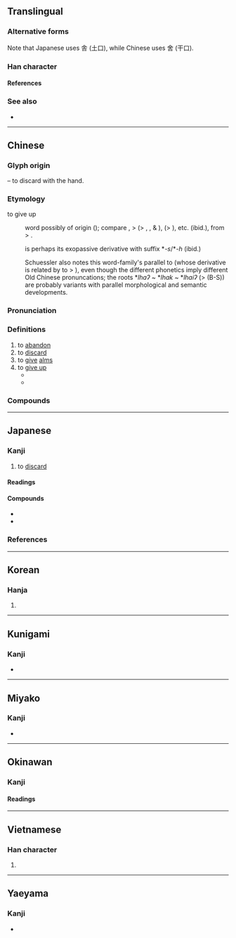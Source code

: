{{also|舍}}
{{character info}}
{{character info|0x2F8BB}}
==Translingual==
{{ja-forms|捨|[[舍]]|捨}}

===Alternative forms===
Note that Japanese uses 舎 (土口), while Chinese uses 舍 (干口).

===Han character===
{{Han char|rn=64|rad=手|as=08|sn=11|four=58061|canj=QOMR,XQOMR|ids=⿰扌舍(GHKT),⿰扌舎(J)}}

====References====
{{Han ref|kx=0434.350|dkj=12191|dj=0784.150|hdz=31900.040|uh=6368|ud=25448|bh=B1CB|bd=45515}}
{{Han ref|uh=2F8BB}}

===See also===
* {{l|mul|拾}}

----

==Chinese==
{{zh-forms|s=舍|t2=舍}}

===Glyph origin===
{{Han etym}}
{{Han compound|手|alt1=扌|t1=hand|舍|ls=psc|c1=s|c2=p}} – to discard with the hand.

===Etymology===

;to give up
:{{w|Mainland Southeast Asia linguistic area|Areal}} word possibly of {{w|Austroasiatic languages|Austroasiatic}} origin ({{zh-ref|Schuessler, 2007}}); compare {{cog|lus|thlah||to release; to acquit; to quit; to give up; to leave; to neglect}}, {{cog|mkh-mnc-pro|*blah||to be released, to go free}} > {{cog|omx|blaḥ}} (> {{cog|mnw|tr=plɛ̀h|t=to escape, to be free from}}, {{m|mnw|tr=həlɛ̀h|t=to let go (of), to free (from), to send (for)}}, & {{cog|cbn|tr=phəläh}}), {{cog|okz|lā}} (> {{cog|km|ក្រឡាស់||to turn; to free oneself, break away from; to change one's mind}}), etc. (ibid.), from {{cog|mkh-pro|*lah}} > {{m|mkh-pro|*lah-s ~ *las ~ *laas||to leave}}.

:{{och-l|舍|id=2}} is perhaps its exopassive derivative with suffix *''-s''/*''-h'' (ibid.)

:Schuessler also notes this word-family's parallel to {{och-l|釋}} (whose derivative {{och-l|赦}} is related by {{zh-ref|Wang (1982)}} to {{och-l|捨}} > {{och-l|舍|id=2}}), even though the different phonetics imply different Old Chinese pronuncations; the roots *''lhaʔ'' ~ *''lhak'' ~ *''lhaiʔ'' (> {{och-l|弛|tr=*l̥ajʔ}} (B-S)) are probably variants with parallel morphological and semantic developments.

===Pronunciation===
{{zh-pron
|m=shě
|c=se2
|c-t=sie2
|h=pfs=sá
|md=siā
|mn=siá
|mn-t=sia3
|mc=y
|oc=y
|cat=
}}

===Definitions===
{{zh-hanzi}}

# to [[abandon]]
# to [[discard]]
# to [[give]] [[alms]]
# to [[give up]]
#* {{zh-x|魚，我 所 欲 也，熊掌，亦 我 所 欲 也；二 者 不可 得 兼，'''舍'''{shě} 魚 而 取 熊掌 者 也。|I like fish, and I also like bear's paws. If I cannot have the two together, I will '''let''' the fish '''go''', and take the bear's paws.|ref=Mencius}}
#* {{zh-x|鍥 而 '''舍'''{shě} 之，朽木 不 折；鍥而不'''舍'''{shě}，金石 可 鏤。|If you start carving and '''give up''', you will not be able to break even rotten wood, but if you start carving and do not give up, then you can engrave even metal and stone.|ref=Xunzi}}

===Compounds===
{{zh-der|不捨|不捨得|不捨晝夜|依依不捨|依依難捨|割捨|取捨|善財難捨|四捨五入|廣捨|忘生捨死|戀戀不捨|戀戀難捨|拚捨|捨不得|捨命|捨命救人|捨墮|捨安就危|捨實求虛|捨己就人|捨己從人|捨己成人|捨己救人|捨己為人|捨己為公|捨得|捨我其誰|捨本逐末|捨棄|捨死忘生|捨生取義|捨生忘死|捨短取長|捨身|捨身圖報|捨身報國|捨身求法|捨近務遠|捨近即遠|捨近求遠|施捨|棄捨|留連不捨|窮追不捨|緊追不捨|繾綣難捨|讀不捨手|逐末捨本|鍥而不捨|難分難捨|難捨難分|齊王捨牛}}

----

==Japanese==
{{ja-kanji forms-IVS
|vs1=01
|vs2=03
|col-vs1=aj
|col-vs2=hdmj
|pic-vs1=U6368-kyu.svg
|ref={{R:Kanjipedia|0002977700}}
}}

===Kanji===
{{ja-kanji|grade=6|rs=手08}}

# to [[discard]]

====Readings====
{{ja-readings
|goon=しゃ
|kanon=しゃ
|kun=す-てる
|nanori=いえ, えだ, すて
}}

====Compounds====
* {{ja-r|喜%捨|き%しゃ}}
* {{ja-r|四%捨%五%入|し%しゃ%ご%にゅう}}

===References===
<references/>

----

==Korean==

===Hanja===
{{ko-hanja|hangeul=사|eumhun=|rv=sa|mr=sa|y=sa}}

# {{rfdef|ko|sort=手08}}

----

==Kunigami==

===Kanji===
{{head|xug|Han characters}}

* {{ja-readings|kun=[[してﾟぃーるん]] ([[捨てﾟぃーるん]], shitīrun)}}

----

==Miyako==

===Kanji===
{{head|mvi|Han characters}}

* {{ja-readings|kun=[[すてぃㇲ゙]] ([[捨てぃㇲ゙]], sutiz)}}

----

==Okinawan==

===Kanji===
{{ryu-kanji}}

====Readings====
{{ryu-readings
|kun=し-てぃゆん
}}

----

==Vietnamese==

===Han character===
{{vi-readings|reading=xả|rs=手08}}

# {{rfdef|vi|sort=手08}}

----

==Yaeyama==

===Kanji===
{{head|rys|Han characters}}

* {{ja-readings|kun=[[しぃてぃるん]] ([[捨てぃるん]], sïtirun)}}
